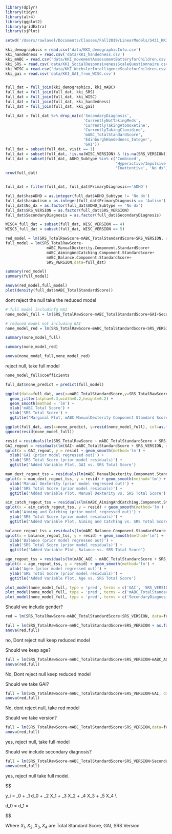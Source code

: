 ```r
library(dplyr)
library(tidyr)
library(alr4)
library(ggplot2)
library(gridExtra)
library(sjPlot)

setwd('/Users/rowlavel/Documents/Classes/Fall2019/LinearModels/S431_KKI_data_analysis')

kki_demographics = read.csv('data/KKI_demographicInfo.csv')
kki_handedness = read.csv('data/KKI_handedness.csv')
kki_mABC = read.csv('data/KKI_movementAssessmentBatteryforChildren.csv')
kki_SRS = read.csv('data/KKI_SocialResponsivenessScaleQuestionnaire.csv')
kki_WISC = read.csv('data/KKI_WechslerIntelligenceScaleforChildren.csv')
kki_gai = read.csv('data/KKI_GAI_from_WISC.csv')


full_dat = full_join(kki_demographics, kki_mABC)
full_dat = full_join(full_dat, kki_SRS)
full_dat = full_join(full_dat, kki_WISC)
full_dat = full_join(full_dat, kki_handedness)
full_dat = full_join(full_dat, kki_gai)

full_dat = full_dat %>% drop_na(c('SecondaryDiagnosis', 
                                  'CurrentlyNotTakingMeds', 
                                  'CurrentlyTakingAtomoxetine', 
                                  'CurrentlyTakingClonidine', 
                                  'mABC_TotalStandardScore', 
                                  'EdinburghHandedness_Integer',
                                  'GAI'))
full_dat = subset(full_dat, visit == 1)
full_dat = subset(full_dat, !is.na(WISC_VERSION) & !is.na(SRS_VERSION))
full_dat = subset(full_dat, ADHD_Subtype %in% c('Combined', 
                                                'Hyperactive/Impulsive', 
                                                'Inattentive', 'No dx'))
nrow(full_dat)


full_dat = filter(full_dat, full_dat$PrimaryDiagnosis=='ADHD')

full_dat$hasADHD = as.integer(full_dat$ADHD_Subtype != 'No dx')
full_dat$hasAutism = as.integer(full_dat$PrimaryDiagnosis == 'Autism')
full_dat$No_dx = as.factor(full_dat$ADHD_Subtype == 'No dx')
full_dat$SRS_VERSION = as.factor(full_dat$SRS_VERSION)
full_dat$SecondaryDiagnosis = as.factor(full_dat$SecondaryDiagnosis)

WISC4_full_dat = subset(full_dat, WISC_VERSION == 4)
WISC5_full_dat = subset(full_dat, WISC_VERSION == 5)
```

```r
red_model = lm(SRS_TotalRawScore~mABC_TotalStandardScore+SRS_VERSION, data=full_dat)
full_model = lm(SRS_TotalRawScore~
                  mABC_ManualDexterity.Component.StandardScore+
                  mABC_AimingAndCatching.Component.StandardScore+
                  mABC_Balance.Component.StandardScore+
                  SRS_VERSION,data=full_dat)
```

```r
summary(red_model)
summary(full_model)
```

```r
anova(red_model,full_model)
plot(density(full_dat$mABC_TotalStandardScore))
```
dont reject the null take the reduced model

```r
# full model includinfg GAI
none_model_full = lm(SRS_TotalRawScore~mABC_TotalStandardScore+GAI+SecondaryDiagnosis+SRS_VERSION,data=full_dat)

# reduced model not including GAI
none_model_red = lm(SRS_TotalRawScore~mABC_TotalStandardScore+SRS_VERSION,data=full_dat)
```

```r
summary(none_model_full)
```

```r
summary(none_model_red)
```

```r
anova(none_model_full,none_model_red)
```
reject null, take full model 

```r
none_model_full$coefficients
```

```r
full_dat$none_predict = predict(full_model)

ggplot(data=full_dat, aes(x=mABC_TotalStandardScore,y=SRS_TotalRawScore,col=as.factor(SRS_VERSION))) + 
  geom_jitter(alpha=0.3,width=0.2,height=0.2) + 
  geom_smooth(method = 'lm') +
  xlab('mABC Total Score') +
  ylab('SRS Total Score') +
  ggtitle('Marginal Plot, mABC ManualDexterity Component Standard Score vs. SRS Total Score')

ggplot(full_dat, aes(x=none_predict, y=resid(none_model_full), col=as.factor(SRS_VERSION))) + geom_point()
qqnorm(resid(none_model_full))

resid = residuals(lm(SRS_TotalRawScore ~ mABC_TotalStandardScore + SRS_VERSION, data = full_dat))
GAI_regout = residuals(lm(GAI~ mABC_TotalStandardScore + SRS_VERSION, data=full_dat))
qplot(x = GAI_regout, y = resid) + geom_smooth(method='lm') + 
  xlab('GAI (prior model regressed out)') +
  ylab('SRS Total Score (prior model residuals)') +
  ggtitle('Added Variable Plot, GAI vs. SRS Total Score')

man_dext_regout_tss = residuals(lm(mABC_ManualDexterity.Component.StandardScore ~ mABC_TotalStandardScore + SRS_VERSION, data = full_dat))
qplot(x = man_dext_regout_tss, y = resid) + geom_smooth(method='lm') + 
  xlab('Manual Dexterity (prior model regressed out)') +
  ylab('SRS Total Score (prior model residuals)') +
  ggtitle('Added Variable Plot, Manual Dexterity vs. SRS Total Score')

aim_catch_regout_tss = residuals(lm(mABC_AimingAndCatching.Component.StandardScore ~ mABC_TotalStandardScore + SRS_VERSION, data = full_dat))
qplot(x = aim_catch_regout_tss, y = resid) + geom_smooth(method='lm') + 
  xlab('Aiming and Catching (prior model regressed out)') +
  ylab('SRS Total Score (prior model residuals)') +
  ggtitle('Added Variable Plot, Aiming and Catching vs. SRS Total Score')

balance_regout_tss = residuals(lm(mABC_Balance.Component.StandardScore ~ mABC_TotalStandardScore + SRS_VERSION, data = full_dat))
qplot(x = balance_regout_tss, y = resid) + geom_smooth(method='lm') + 
  xlab('Balance (prior model regressed out)') +
  ylab('SRS Total Score (prior model residuals)') +
  ggtitle('Added Variable Plot, Balance vs. SRS Total Score')

age_regout_tss = residuals(lm(mABC_AGE ~ mABC_TotalStandardScore + SRS_VERSION, data = full_dat))
qplot(x = age_regout_tss, y = resid) + geom_smooth(method='lm') + 
  xlab('Agee (prior model regressed out)') +
  ylab('SRS Total Score (prior model residuals)') +
  ggtitle('Added Variable Plot, Age vs. SRS Total Score')
```

```r
plot_model(none_model_full, type = 'pred', terms = c('GAI', 'SRS_VERSION'))
plot_model(none_model_full, type = 'pred', terms = c('mABC_TotalStandardScore', 'SRS_VERSION'))
plot_model(none_model_full, type = 'pred', terms = c('SecondaryDiagnosis', 'SRS_VERSION'))

```

Should we include gender?
```r
red = lm(SRS_TotalRawScore~mABC_TotalStandardScore+SRS_VERSION, data=full_dat)

full = lm(SRS_TotalRawScore~mABC_TotalStandardScore+SRS_VERSION + as.factor(Gender), data=full_dat)
anova(red,full)
```
no, Dont reject null keep reduced model

Should we keep age?
```r
full = lm(SRS_TotalRawScore~mABC_TotalStandardScore+SRS_VERSION+mABC_AGE, data=full_dat)
anova(red,full)
```
No, Dont reject null keep reduced model

Should we take GAI?
```r
full = lm(SRS_TotalRawScore~mABC_TotalStandardScore+SRS_VERSION+GAI, data=full_dat)
anova(red,full)
```
No, dont reject null, take red model

Should we take version?
```r
full = lm(SRS_TotalRawScore~mABC_TotalStandardScore+SRS_VERSION,data=full_dat)
anova(red,full)
```
yes, reject null, take full model

Should we include secondary diagnosis?
```r
full = lm(SRS_TotalRawScore~mABC_TotalStandardScore+SRS_VERSION+SecondaryDiagnosis*hasADHD,data=full_dat)
anova(red,full)
```
yes, reject null take full model.

$$

y_i = \beta_0 + \beta_1 d_0 + \beta_2 X_1 + \beta_3 X_2 + \beta_4 X_3 + \beta_5 X_4\ \\

d_0 = \begin{cases} 
      1 & version = 2 \\
      0 & version = 1
   \end{cases}

d_1 = \begin{cases} 
      1 & SecondaryDiagnosis = yes \\
      0 & SecondaryDiagnosis = no
   \end{cases}
   
$$

Where $X_1, X_2, X_3, X_4$ are Total Standard Score, GAI, SRS Version

